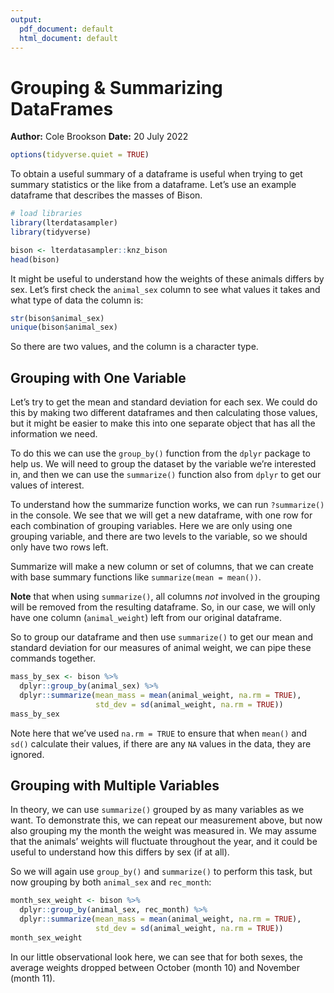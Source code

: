 ```yaml
---
output:
  pdf_document: default
  html_document: default
---
```

# Grouping & Summarizing DataFrames
**Author:** Cole Brookson
**Date:** 20 July 2022

```r
options(tidyverse.quiet = TRUE)
```

To obtain a useful summary of a dataframe is useful when trying to get summary statistics or the like from a dataframe. Let's use an example dataframe that describes the masses of Bison. 

```r
# load libraries
library(lterdatasampler)
library(tidyverse)

bison <- lterdatasampler::knz_bison 
head(bison)
```

It might be useful to understand how the weights of these animals differs by sex. Let's first check the `animal_sex` column to see what values it takes and what type of data the column is: 

```r
str(bison$animal_sex)
unique(bison$animal_sex)
```
So there are two values, and the column is a character type. 

## Grouping with One Variable

Let's try to get the mean and standard deviation for each sex. We could do this by making two different dataframes and then calculating those values, but it might be easier to make this into one separate object that has all the information we need. 

To do this we can use the `group_by()` function from the `dplyr` package to help us. We will need to group the dataset by the variable we're interested in, and then we can use the `summarize()` function also from `dplyr` to get our values of interest. 

To understand how the summarize function works, we can run `?summarize()` in the console. We see that we will get a new dataframe, with one row for each combination of grouping variables. Here we are only using one grouping variable, and there are two levels to the variable, so we should only have two rows left. 

Summarize will make a new column or set of columns, that we can create with base summary functions like `summarize(mean = mean())`. 

**Note** that when using `summarize()`, all columns *not* involved in the grouping will be removed from the resulting dataframe. So, in our case, we will only have one column (`animal_weight`) left from our original dataframe. 

So to group our dataframe and then use `summarize()` to get our mean and standard deviation for our measures of animal weight, we can pipe these commands together.  

```r
mass_by_sex <- bison %>% 
  dplyr::group_by(animal_sex) %>% 
  dplyr::summarize(mean_mass = mean(animal_weight, na.rm = TRUE), 
                   std_dev = sd(animal_weight, na.rm = TRUE))
mass_by_sex
```
Note here that we've used `na.rm = TRUE` to ensure that when `mean()` and `sd()` calculate their values, if there are any `NA` values in the data, they are ignored. 

## Grouping with Multiple Variables

In theory, we can use `summarize()` grouped by as many variables as we want. To demonstrate this, we can repeat our measurement above, but now also grouping my the month the weight was measured in. We may assume that the animals' weights will fluctuate throughout the year, and it could be useful to understand how this differs by sex (if at all). 

So we will again use `group_by()` and `summarize()` to perform this task, but now grouping by both `animal_sex` and `rec_month`:

```r
month_sex_weight <- bison %>% 
  dplyr::group_by(animal_sex, rec_month) %>% 
  dplyr::summarize(mean_mass = mean(animal_weight, na.rm = TRUE), 
                   std_dev = sd(animal_weight, na.rm = TRUE))
month_sex_weight
```

In our little observational look here, we can see that for both sexes, the average weights dropped between October (month 10) and November (month 11). 

